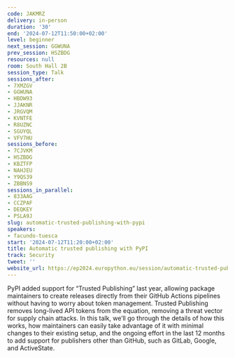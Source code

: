 ```yaml
---
code: JAKMRZ
delivery: in-person
duration: '30'
end: '2024-07-12T11:50:00+02:00'
level: beginner
next_session: GGWUNA
prev_session: HSZBDG
resources: null
room: South Hall 2B
session_type: Talk
sessions_after:
- 7XMZGV
- GGWUNA
- HBDW93
- JJAKNR
- JRGVQM
- KVNTFE
- R8UZNC
- SGUYQL
- VFV7HU
sessions_before:
- 7CJVKM
- HSZBDG
- KBZTFP
- NAHJEU
- Y9QS39
- ZBBNS9
sessions_in_parallel:
- 833AAG
- CCZPAF
- DEQKEY
- PSLA9J
slug: automatic-trusted-publishing-with-pypi
speakers:
- facundo-tuesca
start: '2024-07-12T11:20:00+02:00'
title: Automatic trusted publishing with PyPI
track: Security
tweet: ''
website_url: https://ep2024.europython.eu/session/automatic-trusted-publishing-with-pypi
---
```


PyPI added support for “Trusted Publishing” last year, allowing package maintainers to create releases directly from their GitHub Actions pipelines without having to worry about token management. Trusted Publishing removes long-lived API tokens from the equation, removing a threat vector for supply chain attacks.
In this talk, we’ll go through the details of how this works, how maintainers can easily take advantage of it with minimal changes to their existing setup, and the ongoing effort in the last 12 months to add support for publishers other than GitHub, such as GitLab, Google, and ActiveState.
